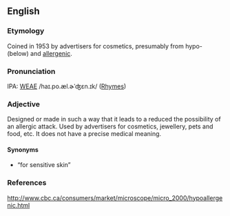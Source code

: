 ==English==

===Etymology===
Coined in 1953 by advertisers for cosmetics, presumably from hypo- (below) and [[allergenic]].

===Pronunciation===
IPA: [[WEAE]] /haɪ.po.æl.ɚˈʤɛn.ɪk/ ([[Rhymes:English:-ɛn.ɪk|Rhymes]])

===Adjective===
Designed or made in such a way that it leads to a reduced the possibility of an allergic attack. Used by advertisers for cosmetics, jewellery, pets and food, etc.  It does not have a precise medical meaning.

====Synonyms====
* &ldquo;for sensitive skin&rdquo;


===References===
http://www.cbc.ca/consumers/market/microscope/micro_2000/hypoallergenic.html